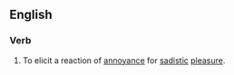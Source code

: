==English==
{{rfe|en}}

===Verb===
{{en-verb|gets a rise|getting a rise|got a rise}}
# To elicit a reaction of [[annoyance]] for [[sadistic]] [[pleasure]].